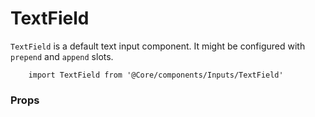 
<Meta title="Components API|TextField" />

# TextField

`TextField` is a default text input component. It might be configured with `prepend` and `append` slots.

```
    import TextField from '@Core/components/Inputs/TextField'
```

### Props

<Props of={TextField} />
